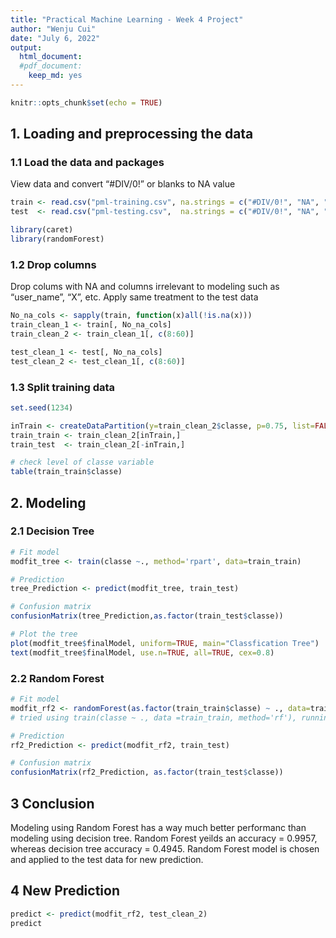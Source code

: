 ---
title: "Practical Machine Learning - Week 4 Project"
author: "Wenju Cui"
date: "July 6, 2022"
output: 
  html_document: 
  #pdf_document:
    keep_md: yes
---

```{r setup, include=FALSE}
knitr::opts_chunk$set(echo = TRUE)
```

## 1. Loading and preprocessing the data

### 1.1 Load the data and packages
View data and convert "#DIV/0!" or blanks to NA value

```{r}
train <- read.csv("pml-training.csv", na.strings = c("#DIV/0!", "NA", ""))
test  <- read.csv("pml-testing.csv",  na.strings = c("#DIV/0!", "NA", ""))

library(caret)
library(randomForest)
```

### 1.2 Drop columns
Drop colums with NA and columns irrelevant to modeling such as "user_name", "X", etc. 
Apply same treatment to the test data

```{r}
No_na_cols <- sapply(train, function(x)all(!is.na(x)))
train_clean_1 <- train[, No_na_cols]
train_clean_2 <- train_clean_1[, c(8:60)]

test_clean_1 <- test[, No_na_cols]
test_clean_2 <- test_clean_1[, c(8:60)]
```

### 1.3 Split training data

```{r}
set.seed(1234)

inTrain <- createDataPartition(y=train_clean_2$classe, p=0.75, list=FALSE)
train_train <- train_clean_2[inTrain,]
train_test  <- train_clean_2[-inTrain,]

# check level of classe variable
table(train_train$classe)
```


## 2. Modeling

### 2.1 Decision Tree
```{r}
# Fit model
modfit_tree <- train(classe ~., method='rpart', data=train_train)

# Prediction
tree_Prediction <- predict(modfit_tree, train_test)

# Confusion matrix
confusionMatrix(tree_Prediction,as.factor(train_test$classe))

# Plot the tree
plot(modfit_tree$finalModel, uniform=TRUE, main="Classfication Tree")
text(modfit_tree$finalModel, use.n=TRUE, all=TRUE, cex=0.8)
```

### 2.2 Random Forest
```{r}
# Fit model
modfit_rf2 <- randomForest(as.factor(train_train$classe) ~ ., data=train_train, method="class")
# tried using train(classe ~ ., data =train_train, method='rf'), running time is too long

# Prediction
rf2_Prediction <- predict(modfit_rf2, train_test)

# Confusion matrix
confusionMatrix(rf2_Prediction, as.factor(train_test$classe))

```


## 3 Conclusion
Modeling using Random Forest has a way much better performanc than modeling using decision tree. Random Forest yeilds an accuracy = 0.9957, whereas decision tree accuracy = 0.4945. Random Forest model is chosen and applied to the test data for new prediction. 


## 4 New Prediction
```{r}
predict <- predict(modfit_rf2, test_clean_2)
predict
```

